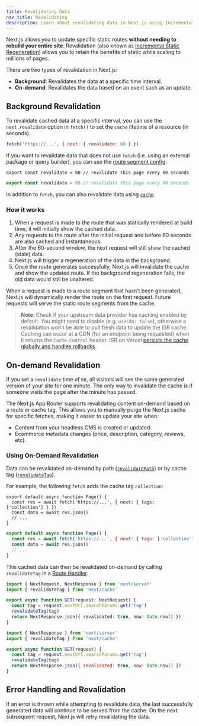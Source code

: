 ```yaml
---
title: Revalidating Data
nav_title: Revalidating
description: Learn about revalidating data in Next.js using Incremental Static Regeneration.
---
```


Next.js allows you to update specific static routes **without needing to rebuild your entire site**. Revalidation (also known as [Incremental Static Regeneration](/docs/pages/building-your-application/data-fetching/incremental-static-regeneration)) allows you to retain the benefits of static while scaling to millions of pages.

There are two types of revalidation in Next.js:

- **Background**: Revalidates the data at a specific time interval.
- **On-demand**: Revalidates the data based on an event such as an update.

## Background Revalidation

To revalidate cached data at a specific interval, you can use the `next.revalidate` option in `fetch()` to set the `cache` lifetime of a resource (in seconds).

```js
fetch('https://...', { next: { revalidate: 60 } })
```

If you want to revalidate data that does not use `fetch` (i.e. using an external package or query builder), you can use the [route segment config](/docs/app/api-reference/file-conventions/route-segment-config#revalidate).

```tsx filename="app/page.tsx" switcher
export const revalidate = 60 // revalidate this page every 60 seconds
```

```jsx filename="app/page.jsx" switcher
export const revalidate = 60 // revalidate this page every 60 seconds
```

In addition to `fetch`, you can also revalidate data using [`cache`](/docs/app/building-your-application/data-fetching/caching#per-request-caching).

### How it works

1. When a request is made to the route that was statically rendered at build time, it will initially show the cached data.
2. Any requests to the route after the initial request and before 60 seconds are also cached and instantaneous.
3. After the 60-second window, the next request will still show the cached (stale) data.
4. Next.js will trigger a regeneration of the data in the background.
5. Once the route generates successfully, Next.js will invalidate the cache and show the updated route. If the background regeneration fails, the old data would still be unaltered.

When a request is made to a route segment that hasn’t been generated, Next.js will dynamically render the route on the first request. Future requests will serve the static route segments from the cache.

> **Note**: Check if your upstream data provider has caching enabled by default. You might need to disable (e.g. `useCdn: false`), otherwise a revalidation won't be able to pull fresh data to update the ISR cache. Caching can occur at a CDN (for an endpoint being requested) when it returns the `Cache-Control` header. ISR on Vercel [persists the cache globally and handles rollbacks](https://vercel.com/docs/concepts/incremental-static-regeneration/overview).

## On-demand Revalidation

If you set a `revalidate` time of `60`, all visitors will see the same generated version of your site for one minute. The only way to invalidate the cache is if someone visits the page after the minute has passed.

The Next.js App Router supports revalidating content on-demand based on a route or cache tag. This allows you to manually purge the Next.js cache for specific fetches, making it easier to update your site when:

- Content from your headless CMS is created or updated.
- Ecommerce metadata changes (price, description, category, reviews, etc).

### Using On-Demand Revalidation

Data can be revalidated on-demand by path ([`revalidatePath`](/docs/app/api-reference/functions/revalidatePath)) or by cache tag ([`revalidateTag`](/docs/app/api-reference/functions/revalidateTag)).

For example, the following `fetch` adds the cache tag `collection`:

```tsx filename="app/page.tsx" switcher
export default async function Page() {
  const res = await fetch('https://...', { next: { tags: ['collection'] } })
  const data = await res.json()
  // ...
}
```

```jsx filename="app/page.jsx" switcher
export default async function Page() {
  const res = await fetch('https://...', { next: { tags: ['collection'] } })
  const data = await res.json()
  // ...
}
```

This cached data can then be revalidated on-demand by calling `revalidateTag` in a [Route Handler](/docs/app/building-your-application/routing/router-handlers).

```ts filename="app/api/revalidate/route.ts" switcher
import { NextRequest, NextResponse } from 'next/server'
import { revalidateTag } from 'next/cache'

export async function GET(request: NextRequest) {
  const tag = request.nextUrl.searchParams.get('tag')
  revalidateTag(tag)
  return NextResponse.json({ revalidated: true, now: Date.now() })
}
```

```js filename="app/api/revalidate/route.js" switcher
import { NextResponse } from 'next/server'
import { revalidateTag } from 'next/cache'

export async function GET(request) {
  const tag = request.nextUrl.searchParams.get('tag')
  revalidateTag(tag)
  return NextResponse.json({ revalidated: true, now: Date.now() })
}
```

## Error Handling and Revalidation

If an error is thrown while attempting to revalidate data, the last successfully generated data will continue to be served from the cache. On the next subsequent request, Next.js will retry revalidating the data.
